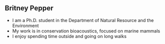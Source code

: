 ## Britney Pepper

- I am a Ph.D. student in the Department of Natural Resource and the Environment
- My work is in conservation bioacoustics, focused on marine mammals
- I enjoy spending time outside and going on long walks
